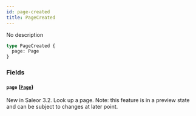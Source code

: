 ```yaml
---
id: page-created
title: PageCreated
---
```



No description

```graphql
type PageCreated {
  page: Page
}
```


### Fields

#### `page` ([`Page`](../../../developer/api-reference/objects/page))

New in Saleor 3.2. Look up a page. Note: this feature is in a preview state and can be subject to changes at later point.





